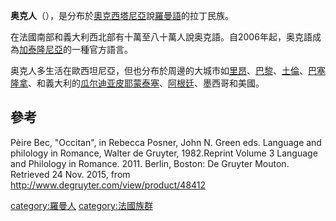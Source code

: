 '''奥克人'''（{{lang-oc|Occitans}}），是分布於[[奧克西塔尼亞|奧克西塔尼亞]]說[[羅曼語|羅曼語]]的拉丁民族。

在法國南部和義大利西北部有十萬至八十萬人說奥克語。自2006年起，奥克語成為[[加泰隆尼亞|加泰隆尼亞]]的一種官方語言。

奥克人多生活在歐西坦尼亞，但也分布於周邊的大城市如[[里昂|里昂]]、[[巴黎|巴黎]]、[[土倫|土倫]]、[[巴塞隆拿|巴塞隆拿]]、和義大利的[[瓜尔迪亚皮耶蒙泰塞|瓜尔迪亚皮耶蒙泰塞]]、[[阿根廷|阿根廷]]、墨西哥和美國。

==參考==
Pèire Bec, "Occitan", in Rebecca Posner, John N. Green eds. Language and philology in Romance, Walter de Gruyter, 1982.Reprint Volume 3 Language and Philology in Romance. 2011. Berlin, Boston: De Gruyter Mouton. Retrieved 24 Nov. 2015, from http://www.degruyter.com/view/product/48412 {{Wayback|url=http://www.degruyter.com/view/product/48412 |date=20180620231941 }}

[[category:羅曼人|category:羅曼人]]
[[category:法國族群|category:法國族群]]